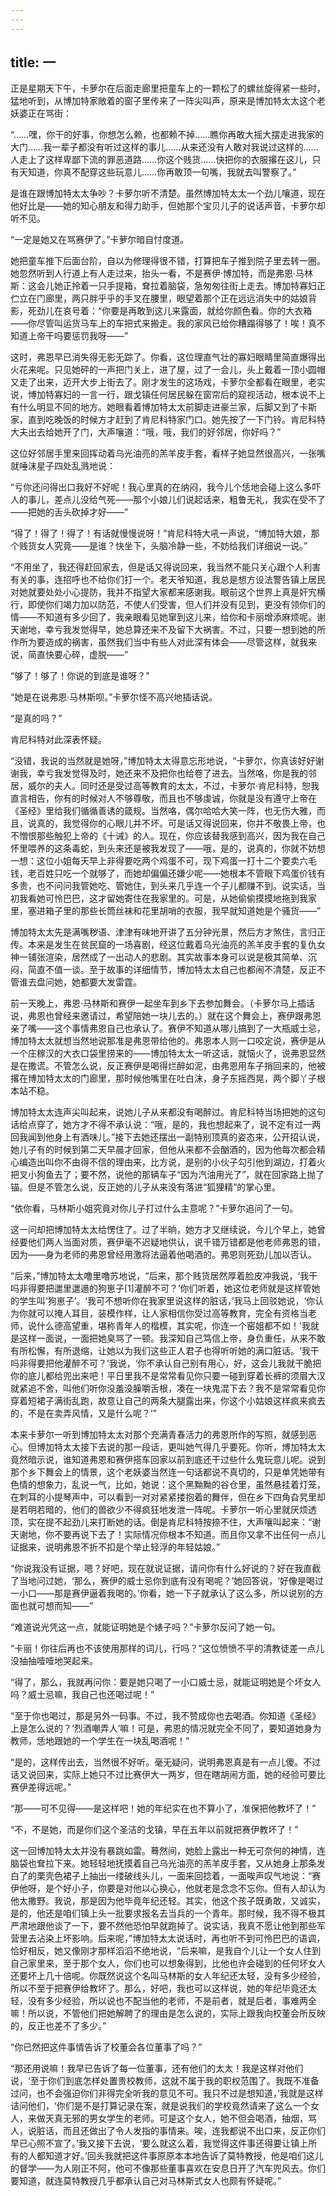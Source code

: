 ```yaml
---
---
---
```

title: 一
---




正是星期天下午，卡萝尔在后面走廊里把童车上的一颗松了的螺丝旋得紧一些时，猛地听到，从博加特家敞着的窗子里传来了一阵尖叫声，原来是博加特太太这个老妖婆正在骂街：

“……嘿，你干的好事，你想怎么赖，也都赖不掉……瞧你再敢大摇大摆走进我家的大门……我一辈子都没有听过这样的事儿……从来还没有人敢对我说过这样的……人走上了这样卑鄙下流的罪恶道路……你这个贱货……快把你的衣服撂在这儿，只有天知道，你真不配穿这些玩意儿……你再敢顶一句嘴，我就去叫警察了。”

是谁在跟博加特太太争吵？卡萝尔听不清楚。虽然博加特太太一个劲儿嚷道，现在他好比是——她的知心朋友和得力助手，但她那个宝贝儿子的说话声音，卡萝尔却听不见。

“一定是她又在骂赛伊了。”卡萝尔暗自忖度道。

她把童车推下后面台阶，自以为修理得很不错，打算把车子推到院子里去转一圈。她忽然听到人行道上有人走过来，抬头一看，不是赛伊·博加特，而是弗恩·马林斯：这会儿她正拎着一只手提箱，耷拉着脑袋，急匆匆往街上走去。博加特寡妇正伫立在门廊里，两只胖乎乎的手叉在腰里，眼望着那个正在远远消失中的姑娘背影，死劲儿在哀号着：“你要是再敢到这儿来露面，就给你颜色看。你的大衣箱——你尽管叫运货马车上的车把式来搬走。我的家风已给你糟蹋得够了！唉！真不知道上帝干吗要惩罚我呀——”

这时，弗恩早已消失得无影无踪了。你看，这位理直气壮的寡妇眼睛里简直爆得出火花来呢。只见她砰的一声把门关上，进了屋，过了一会儿，头上戴着一顶小圆帽又走了出来，迈开大步上街去了。刚才发生的这场戏，卡萝尔全都看在眼里，老实说，博加特寡妇的一言一行，跟戈镇任何居民躲在窗帘后的窥视活动，根本说不上有什么明显不同的地方。她眼看着博加特太太前脚走进豪兰家，后脚又到了卡斯家，直到吃晚饭的时候方才赶到了肯尼科特家门口。她先按了一下门铃。肯尼科特大夫出去给她开了门，大声嚷道：“哦，哦，我们的好邻居，你好吗？”

这位好邻居手里来回挥动着乌光油亮的羔羊皮手套，看样子她显然很高兴，一张嘴就唾沫星子四处乱溅地说：

“亏你还问得出口我好不好呢！我心里真的在纳闷，我今儿个恁地会碰上这么多吓人的事儿，差点儿没给气死——那个小娘儿们说起话来，粗鲁无礼，我实在受不了——把她的舌头砍掉才好——”

“得了！得了！得了！有话就慢慢说呀！”肯尼科特大吼一声说，“博加特大娘，那个贱货女人究竟——是谁？快坐下，头脑冷静一些，不妨给我们详细说一说。”

“不用坐了，我还得赶回家去，但是话又得说回来，我当然不能只关心跟个人利害有关的事，连招呼也不给你们打一个。老天爷知道，我总是想方设法警告镇上居民对她就要处处小心提防，我并不指望大家都来感谢我。眼前这个世界上真是奸宄横行，即使你们竭力加以防范，不使人们受害，但人们并没有见到，更没有领你们的情——不知道有多少回了，我亲眼看见她窜到这儿来，给你和卡丽增添麻烦呢。谢天谢地，幸亏我发觉得早，她总算还来不及留下大祸害。不过，只要一想到她的所作所为要造成的祸害，虽然我们当中有些人对此深有体会——尽管这样，就我来说，简直快要心碎，虚脱——”

“够了！够了！你说的到底是谁呀？”

“她是在说弗恩·马林斯呗。”卡萝尔怪不高兴地插话说。

“是真的吗？”

肯尼科特对此深表怀疑。

“没错，我说的当然就是她呀，”博加特太太得意忘形地说，“卡萝尔，你真该好好谢谢我，幸亏我发觉得及时，她还来不及把你也给卷了进去。当然咯，你是我的邻居，威尔的夫人。同时还是受过高等教育的太太，不过，卡萝尔·肯尼科特，恕我直言相告，你有的时候对人不够尊敬，而且也不够虔诚，你就是没有遵守上帝在《圣经》里给我们循循善诱的箴规。当然咯，偶尔哈哈大笑一阵，也无伤大雅，而且，说真的，我觉得你的心眼儿并不坏。可是话又得说回来，你并不敬畏上帝，也不憎恨那些触犯上帝的《十诫》的人。现在，你应该替我感到高兴，因为我在自己怀里喂养的这条毒蛇，到头来还是被我发现了——哦，是的，说真的，你就不妨想一想：这位小姐每天早上非得要吃两个鸡蛋不可，现下鸡蛋一打十二个要卖六毛钱，老百姓只吃一个就够了，而她却偏偏还嫌少呢——她根本不管眼下鸡蛋价钱有多贵，也不问问我管她吃、管她住，到头来几乎连一个子儿都赚不到。说实话，当初我看她可怜巴巴，这才留她寄住在我家里的。可是，从她偷偷摸摸地拖到我家里，塞进箱子里的那些长筒丝袜和花里胡哨的衣服，我早就知道她是个骚货——”

博加特太太先是满嘴秽语、津津有味地开讲了五分钟光景，然后方才煞住，言归正传。本来是发生在贫民窟的一场喜剧，经这位戴着乌光油亮的羔羊皮手套的复仇女神一铺张渲染，居然成了一出动人的悲剧。其实故事本身可以说是极其简单、沉闷，简直不值一谈。至于故事的详细情节，博加特太太自己也都闹不清楚，反正不管谁去盘问她，她都要大发雷霆。

前一天晚上，弗恩·马林斯和赛伊一起坐车到乡下去参加舞会。（卡萝尔马上插话说，弗恩也曾经来邀请过，希望陪她一块儿去的。）就在这个舞会上，赛伊跟弗恩亲了嘴——这个事情弗恩自己也承认了。赛伊不知道从哪儿搞到了一大瓶威士忌，博加特太太就想当然地说那准是弗恩带给他的。弗恩本人则一口咬定说，赛伊是从一个庄稼汉的大衣口袋里捞来的——博加特太太一听这话，就恼火了，说弗恩显然是在撒谎。不管怎么说，反正赛伊是喝得烂醉如泥，由弗恩用车子捎回来的，他被撂在博加特太太的门廊里，那时候他嘴里在吐白沫，身子东摇西晃，两个脚丫子根本站不稳。

博加特太太连声尖叫起来，说她儿子从来都没有喝醉过。肯尼科特当场把她的这句话给点穿了，她方才不得不承认说：“哦，是的，我也想起来了，说不定有过一两回我闻到他身上有酒味儿。”接下去她还摆出一副特别顶真的姿态来，公开招认说，她儿子有的时候到第二天早晨才回家，但他从来都不会酗酒的，因为他每次都会精心编造出叫你不由得不信的理由来，比方说，是别的小伙子勾引他到湖边，打着火把叉小狗鱼去了；要不然，说他的那辆车子“因为汽油用光了”，就在回家路上抛了锚。但是不管怎么说，反正她的儿子从来没有落进“狐狸精”的掌心里。

“依你看，马林斯小姐究竟对你儿子打过什么主意呢？”卡萝尔追问了一句。

这一问却把博加特太太给愣住了。过了半晌，她方才又继续说，今儿个早上，她曾经要他们两人当面对质，赛伊毫不迟疑地供认，说千错万错都是他老师弗恩的错，因为——身为老师的弗恩曾经用激将法逼着他喝酒的。弗恩则死劲儿加以否认。

“后来，”博加特太太噜里噜苏地说，“后来，那个贱货居然厚着脸皮冲我说，‘我干吗非得要把邋里邋遢的狗崽子[1]灌醉不可？’你们听着，她这位老师就是这样管她的学生叫‘狗崽子’。‘我可不想听你在我家里说这样的脏话，’我马上回驳她说，‘你认为你就可以掩人耳目，装模作样，让人家相信你受过高等教育，完全有资格当老师，说什么德高望重，堪称青年人的楷模，其实呢，你连一个窑姐都不如！’我就是这样一面说，一面把她臭骂了一顿。我深知自己笃信上帝，身负重任，从来不敢有所松懈，有所退缩，让她以为我们这些正人君子也得听听她的满口脏话。‘我干吗非得要把他灌醉不可？’我说，‘你不承认自己别有用心，好，这会儿我就干脆把你的底儿都给兜出来吧！平日里我不是常常看见你只要一碰到穿着长裤的须眉大汉就紧追不舍，叫他们听你没羞没臊嚼舌根，凑在一块鬼混下去？我不是常常看见你穿着短裙子满街乱跑，故意让自己的两条大腿露出来，你这个小姑娘这样疯来疯去的，不是在卖弄风情，又是什么呢？’”

本来卡萝尔一听到博加特太太对那个充满青春活力的弗恩所作的写照，就感到恶心。但博加特太太接下去说的那一段话，更叫她气得几乎要死。你听，博加特太太竟然暗示说，谁知道弗恩和赛伊搭车回家以前到底还干过些什么鬼玩意儿呢。说到那个乡下舞会上的情景，这个老妖婆当然连一句话都说不真切的，只是单凭她带有色情的想象力，乱说一气，比如，她说：这个黑黝黝的谷仓里，虽然悬挂着灯笼，在刺耳的小提琴声中，可以看到一对对紧紧搂抱着的舞伴，但在乡下四角旮旯里却是若明若暗的，他们的兽欲少不得疯狂地发泄一阵呢。卡萝尔一听心里就厌烦透顶，实在提不起劲儿来打断她的话。倒是肯尼科特按捺不住，大声嚷叫起来：“谢天谢地，你不要再说下去了！实际情况你根本不知道。而且你又拿不出任何一点儿证据来，说明弗恩不折不扣是个举止轻浮的年轻姑娘。”

“你说我没有证据，嗯？好吧，现在就说证据，请问你有什么好说的？好在我直截了当地问过她，‘那么，赛伊的威士忌你到底有没有喝呢？’她回答说，‘好像是喝过一小口——那是赛伊逼着我喝的。’你看，她一下子就承认了这么多，所以说别的方面也就可想而知——”

“难道说光凭这一点，就能证明她是个婊子吗？”卡萝尔反问了她一句。

“卡丽！你往后再也不该使用那样的词儿，行吗？”这位愤愤不平的清教徒差一点儿没抽抽噎噎地哭起来。

“得了，那么，我就再问你：要是她只喝了一小口威士忌，就能证明她是个坏女人吗？威士忌嘛，我自己也还喝过呢！”

“至于你也喝过，那是另外一码事。不过，我不赞成你也去喝酒。你知道《圣经》上是怎么说的？‘烈酒嘲弄人’嘛！可是，弗恩的情况就完全不同了，要知道她身为教师，恁地跟她的一个学生在一块乱喝酒呢！”

“是的，这样传出去，当然很不好听。毫无疑问，说明弗恩真是有一点儿傻。不过话又说回来，实际上她只不过比赛伊大一两岁，但在瞎胡闹方面，她的经验可要比赛伊差得远呢。”

“那——可不见得——是这样吧！她的年纪实在也不算小了，准保把他教坏了！”

“不，不是她，而是你们这个圣洁的戈镇，早在五年以前就把赛伊教坏了！”

这一回博加特太太并没有暴跳如雷。蓦然间，她脸上露出一种无可奈何的神情，连脑袋也耷拉下来。她轻轻地抚摸着自己乌光油亮的羔羊皮手套，又从她身上那条发白了的栗壳色裙子上抽出一缕破线头儿，一面来回捻着，一面唉声叹气地说：“赛伊他呀，是个好小子，你要是对他以心换心，他就老是念念不忘你。但有人却认为他太撒野。我说，那是因为他毕竟年纪还轻。其实，他这个孩子既勇敢，又诚实，是的，他还是咱们镇上头一批要求报名去当兵的一个青年。那时候，我不得不极其严肃地跟他谈了一下，要不然他恐怕早就跑掉了。说实话，我真不愿让他到那些军营里去沾染上坏影响。后来呢，”博加特太太说话时，再也听不到可怜巴巴的语调，恰好相反，她又像刚才那样滔滔不绝地说，“后来嘛，是我自个儿让一个女人住到自己家里来，至于那个女人，你们也可以想象得到，比他也许会碰到的任何坏女人还要坏上几十倍呢。你既然说这个名叫马林斯的女人年纪还太轻，没有多少经验，所以不至于把赛伊给教坏了。那么，好吧，我也可以这样说，她的年纪毕竟还太轻，没有多少经验，所以说也不配当他的老师，不是前者，就是后者，事难两全嘛！所以说，不管他们把她解聘了的理由是怎么说的，实际上跟我向校董会所反映的，反正也差不了多少。”

“你已然把这件事情告诉了校董会各位董事了吗？”

“那还用说嘛！我早已告诉了每一位董事，还有他们的太太！我是这样对他们说，‘至于你们到底怎样处置贵校教师，这就不属于我的职权范围了。我既不准备过问，也不会强迫你们非得完全听我的意见不可。我只不过是想知道，’我就是这样诘问他们，‘你们是不是打算记录在案，就是说我们的学校竟然请来了这么一个女人，来做天真无邪的男女学生的老师。可是这个女人，她不但会喝酒，抽烟，骂人，说脏话，而且还做出了令人发指的事情来。唉，连我都说不出口来，反正你们早已心照不宣了。’我又接下去说，‘要么就这么着，我觉得这件事还得要让镇上所有的人都知道才好。’回头我就把这件事原原本本地告诉了莫特教授，他是咱们这儿的督学——为人刚正不阿，他可不像那些董事喜欢在安息日开了汽车兜风去。你们要知道，就连莫特教授几乎都承认自己对马林斯式女人也颇有怀疑呢。”